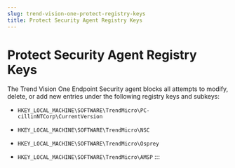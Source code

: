 ```yaml
---
slug: trend-vision-one-protect-registry-keys
title: Protect Security Agent Registry Keys
---
```

# Protect Security Agent Registry Keys

The Trend Vision One Endpoint Security agent blocks all attempts to modify, delete, or add new entries under the following registry keys and subkeys:

- `HKEY_LOCAL_MACHINE\SOFTWARE\TrendMicro\PC-cillinNTCorp\CurrentVersion`

- `HKEY_LOCAL_MACHINE\SOFTWARE\TrendMicro\NSC`

- `HKEY_LOCAL_MACHINE\SOFTWARE\TrendMicro\Osprey`

- `HKEY_LOCAL_MACHINE\SOFTWARE\TrendMicro\AMSP`
:::
